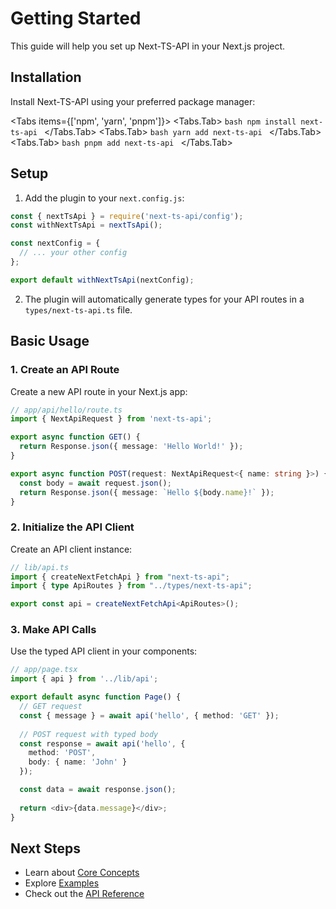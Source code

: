 # Getting Started

This guide will help you set up Next-TS-API in your Next.js project.

## Installation

Install Next-TS-API using your preferred package manager:

 
<Tabs items={['npm', 'yarn', 'pnpm']}>
  <Tabs.Tab>
    ```bash
    npm install next-ts-api
    ```
  </Tabs.Tab>
  <Tabs.Tab>
    ```bash
    yarn add next-ts-api
    ```
  </Tabs.Tab>
  <Tabs.Tab>
    ```bash
    pnpm add next-ts-api
    ```
  </Tabs.Tab>
</Tabs>

## Setup

1. Add the plugin to your `next.config.js`:

```javascript
const { nextTsApi } = require('next-ts-api/config');
const withNextTsApi = nextTsApi();

const nextConfig = {
  // ... your other config
};

export default withNextTsApi(nextConfig);
```

2. The plugin will automatically generate types for your API routes in a `types/next-ts-api.ts` file.

## Basic Usage

### 1. Create an API Route

Create a new API route in your Next.js app:

```typescript
// app/api/hello/route.ts
import { NextApiRequest } from 'next-ts-api';

export async function GET() {
  return Response.json({ message: 'Hello World!' });
}

export async function POST(request: NextApiRequest<{ name: string }>) {
  const body = await request.json();
  return Response.json({ message: `Hello ${body.name}!` });
}
```

### 2. Initialize the API Client

Create an API client instance:

```typescript
// lib/api.ts
import { createNextFetchApi } from "next-ts-api";
import { type ApiRoutes } from "../types/next-ts-api";

export const api = createNextFetchApi<ApiRoutes>();
```

### 3. Make API Calls

Use the typed API client in your components:

```typescript
// app/page.tsx
import { api } from '../lib/api';

export default async function Page() {
  // GET request
  const { message } = await api('hello', { method: 'GET' });
  
  // POST request with typed body
  const response = await api('hello', {
    method: 'POST',
    body: { name: 'John' }
  });

  const data = await response.json();
  
  return <div>{data.message}</div>;
}
```

## Next Steps

- Learn about [Core Concepts](/docs/core-concepts)
- Explore [Examples](/docs/examples)
- Check out the [API Reference](/docs/api-reference) 